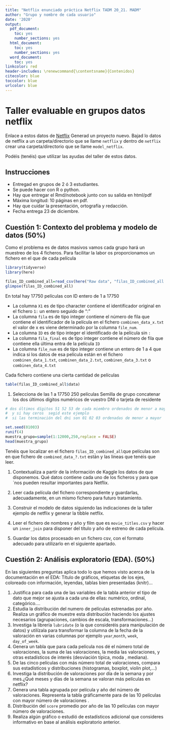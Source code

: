 ```yaml
---
title: "Netflix enunciado práctica Netflix TADM 20_21. MADM"
author: "Grupo y nombre de cada usuario"
date: '2020'
output:
  pdf_document:
    toc: yes
    number_sections: yes
  html_document:
    toc: yes
    number_sections: yes
  word_document:
    toc: yes
linkcolor: red
header-includes: \renewcommand{\contentsname}{Contenidos}
citecolor: blue
toccolor: blue
urlcolor: blue
---
```




# Taller evaluable en grupos datos netflix


Enlace  a estos datos  de [Netflix](https://www.kaggle.com/netflix-inc/netflix-prize-data)
Generad  un proyecto nuevo. Bajad lo datos de netflix a un carpeta/directorio que se llame `netflix`
y dentro de `netflix` crear una carpeta/directorio que se llame `model_netflix`. 

Podéis (tenéis) que  utilizar las ayudas del taller de estos datos. 




## Instrucciones

* Entregad en grupos de 2 ó 3 estudiantes.
* Se puede hacer con R o python.
* Hay que entregar el Rmd/notebook junto con su salida en  html/pdf
* Máxima longitud: 10 páginas en pdf.
* Hay que cuidar la presentación, ortografía y redacción.
* Fecha entrega 23 de diciembre.

## Cuestión 1:  Contexto del problema y modelo de datos  (50%)


Como  el problema es de datos masivos vamos cada grupo hará un  muestreo de los 4 ficheros.
Para facilitar la labor  os proporcionamos un fichero  en el que de cada película

```r
library(tidyverse)
library(here)

filas_ID_combined_all=read_csv(here("Raw data", "filas_ID_combined_all.txt"))
glimpse(filas_ID_combined_all)
```
En total hay 17750 películas con ID entero de 1 a 17750



* La columna  `X1` es de tipo character contiene el identificador original en el fichero ` 1:` un entero seguido de ":"
* La columna `fila` es de tipo integer  contiene el número de fila que contiene el identificador de la película en el fichero  `combinen_data_x.txt` el valor de x es viene determinado por la columna `file_num`.
* La columna `ID` es de tipo integer el identificado de la película sin  `:` 
* La columna `fila_final` es de tipo integer  contiene el número de fila que contiene  ella última entra de la película `ID` 
* La columna `file_num` es de tipo integer  contiene un entero de 1 a 4 que indica si los datos de esa película están en el fichero `combinen_data_1.txt`, `combinen_data_2.txt`, `combinen_data_3.txt` o `combinen_data_4.txt`



Cada fichero contiene una cierta cantidad de películas

```r
table(filas_ID_combined_all$data)
```


1. Selecciona de las 1 a 17750 250  películas Semilla de grupo concatenar los dos últimos dígitos numéricos de vuestro DNI o tarjeta de residente 

```r
# dos últimos dígitos 51 52 53 de cada miembro ordenados de menor a mayor 515253
#  y si hay ceros  segid este ejemplo
#  si las terminación del dni son 01 02 03 ordenadas de menor a mayor

set.seed(01003)
runif(4)
muestra_grupo=sample(1:12000,250,replace = FALSE)
head(muestra_grupo)
```
Tenéis que localizar en el fichero `filas_ID_combined_all`que películas son en que fichero de `combined_data_?.txt` están y las lineas que tenéis que leer.


1. Contextualiza a partir de la información de Kaggle  los datos de que disponemos. Qué datos contiene cada uno de los ficheros y para que´nos pueden resultar importantes para Netflix. 

1. Leer cada película del fichero correspondiente y guardarlas, adecuadamente, en un mismo fichero para futuro tratamiento.

1. Construir el modelo de datos siguiendo las indicaciones de la taller ejemplo de netflix y generar la tibble netflix.

1. Leer el fichero de nombres y año y film que es `movie_titles.csv` y hacer un `inner_join` para disponer del título y año de estreno de cada película.

1. Guardar los datos procesado en un fichero csv, con el formato adecuado para utilizarlo en el siguiente apartado.



## Cuestión 2: Análisis exploratorio (EDA). (50%)


En las siguientes preguntas aplica todo lo que hemos visto  acerca de la documentación en el EDA: Título de gráficos,  etiquetas de los ejes, coloreado con información, leyendas, tablas bien presentadas (knitr)...

1. Justifica para cada una de las variables de la tabla anterior el tipo de dato que mejor se ajusta a cada una de ellas: numérico, ordinal, categórico....
1. Estudia la distribución del numero de películas estrenadas por año. Realiza un gráfico de muestre esta distribución haciendo los ajustes necesarios (agrupaciones, cambios de escala, transformaciones...)
1. Investiga la librería `lubridate` (o la que consideréis para manipulación de datos) y utilízala para transformar la columna de la fecha de la valoración en varias columnas por ejemplo `year`,`month`, `week`, `day_of_week`.
1. Genera un tabla que para cada película nos dé el número total de valoraciones, la suma de las valoraciones, la media las valoraciones,  y otras estadísticos de interés (desviación típica, moda , mediana).
1. De las cinco películas con más número total de valoraciones, compara sus estadísticos y distribuciones (histogramas, boxplot, violin plot,...)
1. Investiga la distribución de valoraciones por día de la semana y por mes.¿Qué meses y días de la semana se valoran más películas en netflix? 
1. Genera una tabla agrupada por película y año del número de valoraciones. Representa la tabla gráficamente para de las 10 películas con mayor número de valoraciones .
1. Distribución del  `score` promedio por año de las 10 películas con mayor número de valoraciones.
1. Realiza algún gráfico o estudió de estadísticos adicional que consideres informativo en base al análisis exploratorio anterior.
